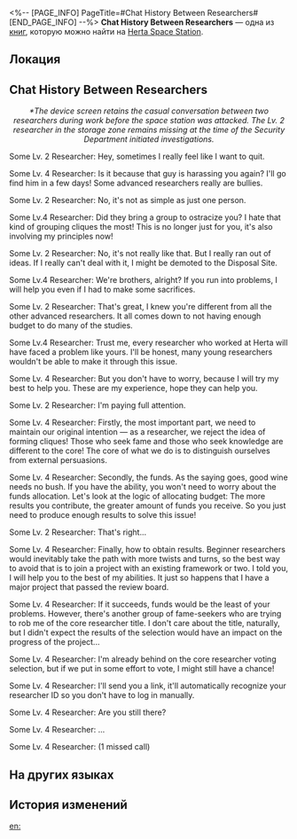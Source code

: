 <%-- [PAGE_INFO]
PageTitle=#Chat History Between Researchers#
[END_PAGE_INFO] --%>
{{Дополнить}}
{{Книга Инфобокс
|id           = 144
|partIds      = 190295
|Название     = 
|Изображение  = Журнал с КСГ.png
|Мир          = Herta Space Station
|Томов        = 1
|Автор        = <!--нужно добавить-->
|Описание     = A chat history between two researchers right before the space station was attacked. The transcript of the chat has now been included in the investigation list of the Security Department.
|Том1         = {{tx}}
|Источник1    = {{tx|Отсутствует источник}}
|Персонажи    = Herta
|Фракции      = 
}}
'''Chat History Between Researchers''' — одна из [[Книги|книг]], которую можно найти на [[Herta Space Station]].

==Локация==
{{Отметка карты|<!--название карты-->|<!--id отметки-->}}

==Chat History Between Researchers==
<div align="center">''*The device screen retains the casual conversation between two researchers during work before the space station was attacked. The Lv. 2 researcher in the storage zone remains missing at the time of the Security Department initiated investigations.''</div>

Some Lv. 2 Researcher: Hey, sometimes I really feel like I want to quit.

Some Lv. 4 Researcher: Is it because that guy is harassing you again? I'll go find him in a few days! Some advanced researchers really are bullies.

Some Lv. 2 Researcher: No, it's not as simple as just one person.

Some Lv.4 Researcher: Did they bring a group to ostracize you? I hate that kind of grouping cliques the most! This is no longer just for you, it's also involving my principles now!

Some Lv. 2 Researcher: No, it's not really like that. But I really ran out of ideas. If I really can't deal with it, I might be demoted to the Disposal Site.

Some Lv.4 Researcher: We're brothers, alright? If you run into problems, I will help you even if I had to make some sacrifices.

Some Lv. 2 Researcher: That's great, I knew you're different from all the other advanced researchers. It all comes down to not having enough budget to do many of the studies.

Some Lv.4 Researcher: Trust me, every researcher who worked at Herta will have faced a problem like yours. I'll be honest, many young researchers wouldn't be able to make it through this issue.

Some Lv. 4 Researcher: But you don't have to worry, because I will try my best to help you. These are my experience, hope they can help you.

Some Lv. 2 Researcher: I'm paying full attention.

Some Lv. 4 Researcher: Firstly, the most important part, we need to maintain our original intention &mdash; as a researcher, we reject the idea of forming cliques! Those who seek fame and those who seek knowledge are different to the core! The core of what we do is to distinguish ourselves from external persuasions.

Some Lv. 4 Researcher: Secondly, the funds. As the saying goes, good wine needs no bush. If you have the ability, you won't need to worry about the funds allocation. Let's look at the logic of allocating budget: The more results you contribute, the greater amount of funds you receive. So you just need to produce enough results to solve this issue!

Some Lv. 2 Researcher: That's right...

Some Lv. 4 Researcher: Finally, how to obtain results. Beginner researchers would inevitably take the path with more twists and turns, so the best way to avoid that is to join a project with an existing framework or two. I told you, I will help you to the best of my abilities. It just so happens that I have a major project that passed the review board.

Some Lv. 4 Researcher: If it succeeds, funds would be the least of your problems. However, there's another group of fame-seekers who are trying to rob me of the core researcher title. I don't care about the title, naturally, but I didn't expect the results of the selection would have an impact on the progress of the project...

Some Lv. 4 Researcher: I'm already behind on the core researcher voting selection, but if we put in some effort to vote, I might still have a chance!

Some Lv. 4 Researcher: I'll send you a link, it'll automatically recognize your researcher ID so you don't have to log in manually.

Some Lv. 4 Researcher: Are you still there?

Some Lv. 4 Researcher: ...

Some Lv. 4 Researcher: (1 missed call)

==На других языках==
{{На других языках
|en   = Chat History Between Researchers
|zhs  = 科员间的聊天记录
|zht  = 組員間的聊天紀錄
|ja   = スタッフのチャット記録
|ko   = 연구원들의 채팅 기록
|es   = Registro de una conversación entre investigadores
|fr   = Historique de conversation entre chercheurs
|ru   = История переписки исследователей
|th   = ประวัติการแชทของนักวิจัย
|vi   = Nhật Ký Trò Chuyện Của Nhà Nghiên Cứu
|de   = Chatverlauf zwischen Forschern
|id   = Riwayat Obrolan Antar Peneliti
|pt   = Histórico de Conversa Entre Pesquisadores
}}

==История изменений==
{{История изменений|3.5}}

[[en:]]